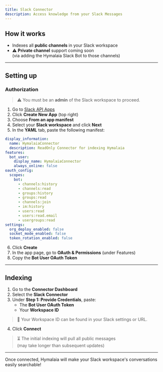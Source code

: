 ```yaml
---
title: Slack Connector
description: Access knowledge from your Slack Messages
---
```


## How it works

- Indexes all **public channels** in your Slack workspace
- ⚠️ **Private channel** support coming soon  
  (via adding the Hymalaia Slack Bot to those channels)

---

## Setting up

### Authorization

> ⚠️ You must be an **admin** of the Slack workspace to proceed.

1. Go to [Slack API Apps](https://api.slack.com/apps)
2. Click **Create New App** (top right)
3. Choose **From an app manifest**
4. Select your **Slack workspace** and click **Next**
5. In the **YAML** tab, paste the following manifest:

```yaml
display_information:
  name: HymalaiaConnector
  description: ReadOnly Connector for indexing Hymalaia
features:
  bot_user:
    display_name: HymalaiaConnector
    always_online: false
oauth_config:
  scopes:
    bot:
      - channels:history
      - channels:read
      - groups:history
      - groups:read
      - channels:join
      - im:history
      - users:read
      - users:read.email
      - usergroups:read
settings:
  org_deploy_enabled: false
  socket_mode_enabled: false
  token_rotation_enabled: false
```

6. Click **Create**
7. In the app page, go to **OAuth & Permissions** (under Features)
8. Copy the **Bot User OAuth Token**

---

## Indexing

1. Go to the **Connector Dashboard**
2. Select the **Slack Connector**
3. Under **Step 1: Provide Credentials**, paste:
   - The **Bot User OAuth Token**
   - Your **Workspace ID**

> 📝 Your Workspace ID can be found in your Slack settings or URL.

4. Click **Connect**

> ⏳ The initial indexing will pull all public messages  
  (may take longer than subsequent updates)

---

Once connected, Hymalaia will make your Slack workspace's conversations easily searchable!
